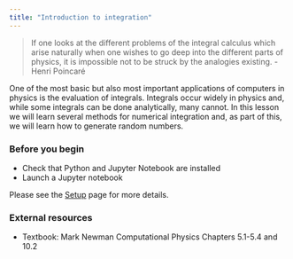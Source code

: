 ```yaml
---
title: "Introduction to integration"
---
```


> If one looks at the different problems of the integral calculus which arise naturally when one wishes to go deep into the different parts of physics, it is impossible not to be struck by the analogies existing. - Henri Poincaré

One of the most basic but also most important applications of computers in physics is the evaluation of integrals. 
Integrals occur widely in physics and, while some integrals can be done analytically, many cannot. 
In this lesson we will learn several methods for numerical integration and, as part of this, we will learn how to generate random numbers.

### Before you begin

- Check that Python and Jupyter Notebook are installed
- Launch a Jupyter notebook 

Please see the [Setup](../setup.qmd) page for more details.

### External resources

- Textbook: Mark Newman Computational Physics Chapters 5.1-5.4 and 10.2

